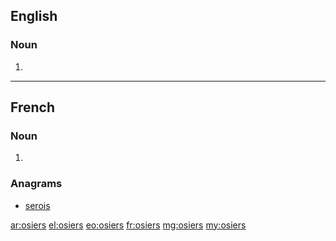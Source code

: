==English==

===Noun===
{{head|en|plural}}

# {{plural of|osier|lang=en|nocat=1}}

----

==French==

===Noun===
{{head|fr|plural}}

# {{plural of|osier|lang=fr|nocat=1}}

===Anagrams===
* [[serois#French|serois]]

[[ar:osiers]]
[[el:osiers]]
[[eo:osiers]]
[[fr:osiers]]
[[mg:osiers]]
[[my:osiers]]